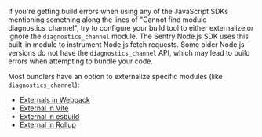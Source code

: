 If you're getting build errors when using any of the JavaScript SDKs mentioning something along the lines of "Cannot find module diagnostics_channel", try to configure your build tool to either externalize or ignore the `diagnostics_channel` module.
The Sentry Node.js SDK uses this built-in module to instrument Node.js fetch requests.
Some older Node.js versions do not have the `diagnostics_channel` API, which may lead to build errors when attempting to bundle your code.

Most bundlers have an option to externalize specific modules (like `diagnostics_channel`):

- [Externals in Webpack](https://webpack.js.org/configuration/externals/)
- [External in Vite](https://vitejs.dev/config/ssr-options.html#ssr-external)
- [External in esbuild](https://esbuild.github.io/api/#external)
- [External in Rollup](https://rollupjs.org/configuration-options/#external)
